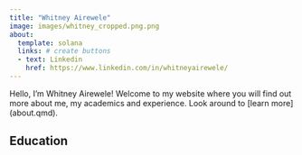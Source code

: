 ```yaml
---
title: "Whitney Airewele"
image: images/whitney_cropped.png.png
about:
  template: solana
  links: # create buttons
  - text: Linkedin
    href: https://www.linkedin.com/in/whitneyairewele/
---
```

Hello, I'm Whitney Airewele! Welcome to my website where you will find out more about me, my academics and experience. Look around to [learn more] (about.qmd).

## **Education**


